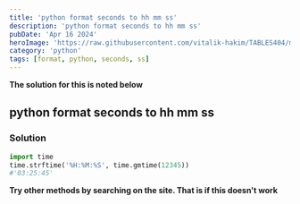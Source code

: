 ```yaml
---
title: 'python format seconds to hh mm ss'
description: 'python format seconds to hh mm ss'
pubDate: 'Apr 16 2024'
heroImage: 'https://raw.githubusercontent.com/vitalik-hakim/TABLES404/main/error_b/python.jpg'
category: 'python'
tags: [format, python, seconds, ss]
---
```


**The solution for this is noted below**

## python format seconds to hh mm ss

### Solution

```python
import time
time.strftime('%H:%M:%S', time.gmtime(12345))
#'03:25:45'
```

**Try other methods by searching on the site. That is if this doesn't work**
